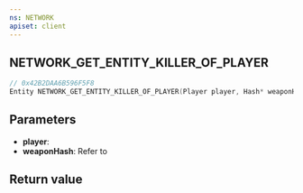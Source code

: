 ```yaml
---
ns: NETWORK
apiset: client
---
```

## NETWORK_GET_ENTITY_KILLER_OF_PLAYER

```c
// 0x42B2DAA6B596F5F8
Entity NETWORK_GET_ENTITY_KILLER_OF_PLAYER(Player player, Hash* weaponHash);
```


## Parameters
* **player**:
* **weaponHash**: Refer to <EmbeddedEnum name="eWeaponHash" />

## Return value
